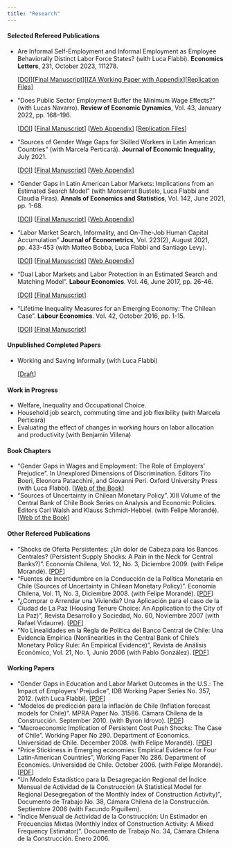 ```yaml
---
title: "Research"
---
```


#### Selected Refereed Publications

- Are Informal Self-Employment and Informal Employment as Employee Behaviorally Distinct Labor Force States? (with Luca Flabbi). **Economics Letters**, 231, October 2023, 111278.

    [[DOI](https://doi.org/10.1016/j.econlet.2023.111278)][[Final Manuscript](/pdf/Flabbi_Tejada_ECONLET_2023.pdf)][[IZA Working Paper with Appendix](https://docs.iza.org/dp16225.pdf)][[Replication Files](https://github.com/mauriciotejada/informal_employees_vs_self_employed)] 
    
- "Does Public Sector Employment Buffer the Minimum Wage Effects?" (with Lucas Navarro). **Review of Economic Dynamics**, Vol. 43, January 2022, pp. 168–196. 

    [[DOI](https://doi.org/10.1016/j.red.2021.02.004)] [[Final Manuscript](/pdf/Navarro_Tejada_RED_2022.pdf)] [[Web Appendix](/pdf/Navarro_Tejada_RED_2022_Appendix.pdf)] [[Replication Files](https://ideas.repec.org/c/red/ccodes/20-43.html)]

- "Sources of Gender Wage Gaps for Skilled Workers in Latin American Countries" (with Marcela Perticará). **Journal of Economic Inequality**, July 2021. 

    [[DOI](https://link.springer.com/10.1007/s10888-021-09500-y)] [[Final Manuscript](https://rdcu.be/cpQzV)] [[Web Appendix](/pdf/Perticara_Tejada_GGLA_2021_appendix.pdf)]

- "Gender Gaps in Latin American Labor Markets: Implications from an Estimated Search Model" (with Monserrat Bustelo, Luca Flabbi and Claudia Piras). **Annals of Economics and Statistics**, Vol. 142, June 2021, pp. 1-68. 

    [[DOI](https://doi.org/10.15609/annaeconstat2009.142.0111)] [[Final Manuscript](/pdf/TPFBpaper2021.pdf)] [[Web Appendix](/pdf/TPFBpaper2021_appendix.pdf)]

- "Labor Market Search, Informality, and On-The-Job Human Capital Accumulation" **Journal of Econometrics**, Vol. 223(2), August 2021, pp. 433-453 (with Matteo Bobba, Luca Flabbi and Santiago Levy). 

    [[DOI](https://doi.org/10.1016/j.jeconom.2019.05.026)] [[Final Manuscript](/pdf/Bobba_Flabbi_Levy_Tejada_JE_2021.pdf)] [[Web Appendix](/pdf/Bobba_Flabbi_Levy_Tejada_WebAppendix.pdf)]

- "Dual Labor Markets and Labor Protection in an Estimated Search and Matching Model". **Labour Economics**. Vol. 46, June 2017, pp. 26-46. 

    [[DOI](https://doi.org/10.1016/j.labeco.2017.03.002)] [[Final Manuscript]](/pdf/Tejada_LE_2017.pdf)

- "Lifetime Inequality Measures for an Emerging Economy: The Chilean Case". **Labour Economics**. Vol. 42, October 2016, pp. 1-15. 

    [[DOI](https://doi.org/10.1016/j.labeco.2016.06.002)] [[Final Manuscript]](/pdf/Tejada_LE_2016.pdf)

#### Unpublished Completed Papers

- Working and Saving Informally (with Luca Flabbi) 

    [[Draft](/pdf/Flabbi_Tejada_wsi_2022.pdf)] 

#### Work in Progress

- Welfare, Inequality and Occupational Choice.
- Household job search, commuting time and job flexibility (with Marcela Perticará)
- Evaluating the effect of changes in working hours on labor allocation and productivity (with Benjamín Villena)

#### Book Chapters

- "Gender Gaps in Wages and Employment: The Role of Employers’ Prejudice". In Unexplored Dimensions of Discrimination. Editors Tito Boeri, Eleonora Patacchini, and Giovanni Peri. Oxford University Press (with Luca Flabbi). [[Web of the Book](https://global.oup.com/academic/product/unexplored-dimensions-of-discrimination-9780198729853?q=Boeri&lang=en&cc=cl)]
- "Sources of Uncertainty in Chilean Monetary Policy". XIII Volume of the Central Bank of Chile Book Series on Analysis and Economic Policies. Editors Carl Walsh and Klauss Schmidt-Hebbel. (with Felipe Morandé). [[Web of the Book](https://www.bcentral.cl/en/web/central-bank-of-chile/-/volume-13-monetary-policy-under-uncertainty-and-learni-1)]

#### Other Refereed Publications

- "Shocks de Oferta Persistentes: ¿Un dolor de Cabeza para los Bancos Centrales? (Persistent Supply Shocks: A Pain in the Neck for Central Banks?)". Economía Chilena, Vol. 12, No. 3, Diciembre 2009. (with Felipe Morandé). [[PDF](https://www.bcentral.cl/en/web/guest/-/economia-chilena-volumen-12-n-3-diciembre-2009)]
- "Fuentes de Incertidumbre en la Conducción de la Política Monetaria en Chile (Sources of Uncertainty in Chilean Monetary Policy)". Economía Chilena, Vol. 11, No. 3, Diciembre 2008. (with Felipe Morandé). [[PDF](https://www.bcentral.cl/en/web/guest/-/economia-chilena-volumen-11-n-3-diciembre-20-1)]
- "¿Comprar o Arrendar una Vivienda? Una Aplicación para el caso de la Ciudad de La Paz (Housing Tenure Choice: An Application to the City of La Paz)", Revista Desarrollo y Sociedad, No. 60, Noviembre 2007 (with Rafael Vidaurre). [[PDF](https://economia.uniandes.edu.co/images/archivos/pdfs/Articulos_Revista_Desarrollo_y_Sociedad/Articulo60_7.pdf)]
- "No Linealidades en la Regla de Política del Banco Central de Chile: Una Evidencia Empírica (Nonlinearities in the Central Bank of Chile’s Monetary Policy Rule: An Empirical Evidence)", Revista de Análisis Económico, Vol. 21, No. 1, Junio 2006 (with Pablo González). [[PDF](http://www.rae-ear.org/index.php/rae/article/view/55/107)]

#### Working Papers

- "Gender Gaps in Education and Labor Market Outcomes in the U.S.: The Impact of Employers’ Prejudice", IDB Working Paper Series No. 357, 2012. (with Luca Flabbi). [[PDF](https://publications.iadb.org/handle/11319/4205)]
- "Modelos de predicción para la inflación de Chile (Inflation forecast models for Chile)". MPRA Paper No. 31586. Cámara Chilena de la Construcción. September 2010. (with Byron Idrovo). [[PDF](http://mpra.ub.uni-muenchen.de/31586/1/MPRA_paper_31586.pdf)]
- "Macroeconomic Implication of Persistent Cost Push Shocks: The Case of Chile". Working Paper No 290. Department of Economics. Universidad de Chile. December 2008. (with Felipe Morandé). [[PDF](http://www.econ.uchile.cl/uploads/publicacion/1de450f9-433c-42c6-ae67-2ef14c40a9df.pdf)]
- "Price Stickiness in Emerging economies: Empirical Evidence for Four Latin-American Countries", Working Paper No 286. Department of Economics. Universidad de Chile. October 2006. (with Felipe Morandé). [[PDF](http://www.econ.uchile.cl/uploads/publicacion/7f32e23f-1e96-4769-b9bb-c7a0df7eda82.pdf)]
- "Un Modelo Estadístico para la Desagregación Regional del Índice Mensual de Actividad de la Construcción (A Statistical Model for Regional Desegregation of the Monthly Index of Construction Activity)", Documento de Trabajo No. 38, Cámara Chilena de la Construcción. Septiembre 2006 (with Facundo Piguillem).
- "Índice Mensual de Actividad de la Construcción: Un Estimador en Frecuencias Mixtas (Monthly Index of Construction Activity: A Mixed Frequency Estimator)". Documento de Trabajo No. 34, Cámara Chilena de la Construcción. Enero 2006.

